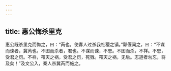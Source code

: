 ```yaml
---
---
---
```

title: 惠公悔杀里克
---


惠公既杀里克而悔之，曰：“芮也，使寡人过杀我社稷之镇。”郭偃闻之，曰：“不谋而谏者，冀芮也。不图而杀者，君也。不谋而谏，不忠。不图而杀，不祥。不忠，受君之罚。不祥，罹天之祸，受君之罚，死戮。罹天之祸，无后。志道者勿忘，将及矣！”及文公入，秦人杀冀芮而施之。

